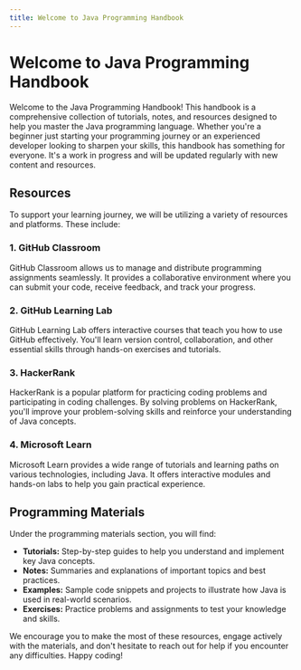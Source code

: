 ```yaml
---
title: Welcome to Java Programming Handbook
---
```


# Welcome to Java Programming Handbook

Welcome to the Java Programming Handbook! This handbook is a comprehensive collection of tutorials, notes, and resources designed to help you master the Java programming language. Whether you're a beginner just starting your programming journey or an experienced developer looking to sharpen your skills, this handbook has something for everyone. It's a work in progress and will be updated regularly with new content and resources.

## Resources

To support your learning journey, we will be utilizing a variety of resources and platforms. These include:

### 1. GitHub Classroom

GitHub Classroom allows us to manage and distribute programming assignments seamlessly. It provides a collaborative environment where you can submit your code, receive feedback, and track your progress.

### 2. GitHub Learning Lab

GitHub Learning Lab offers interactive courses that teach you how to use GitHub effectively. You'll learn version control, collaboration, and other essential skills through hands-on exercises and tutorials.

### 3. HackerRank

HackerRank is a popular platform for practicing coding problems and participating in coding challenges. By solving problems on HackerRank, you'll improve your problem-solving skills and reinforce your understanding of Java concepts.

### 4. Microsoft Learn

Microsoft Learn provides a wide range of tutorials and learning paths on various technologies, including Java. It offers interactive modules and hands-on labs to help you gain practical experience.

## Programming Materials

Under the programming materials section, you will find:

- **Tutorials:** Step-by-step guides to help you understand and implement key Java concepts.
- **Notes:** Summaries and explanations of important topics and best practices.
- **Examples:** Sample code snippets and projects to illustrate how Java is used in real-world scenarios.
- **Exercises:** Practice problems and assignments to test your knowledge and skills.

We encourage you to make the most of these resources, engage actively with the materials, and don't hesitate to reach out for help if you encounter any difficulties. Happy coding!

